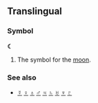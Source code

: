 ==Translingual==
===Symbol===
'''☾'''

#The symbol for the [[moon]].

===See also===
*[[☿]] [[♀]] [[♁]] [[♂]] [[♃]] [[♄]] [[♅]] [[♆]] [[♇]]